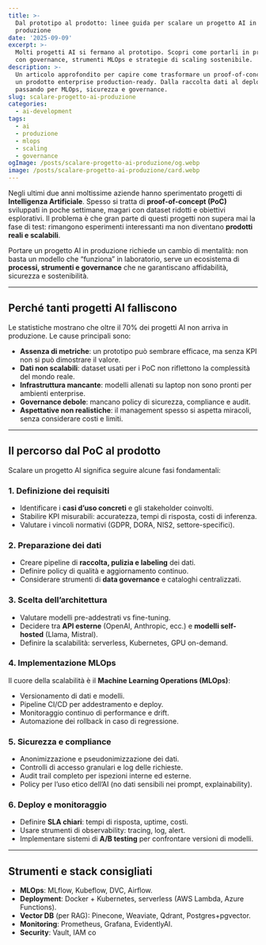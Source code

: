 ```yaml
---
title: >-
  Dal prototipo al prodotto: linee guida per scalare un progetto AI in
  produzione
date: '2025-09-09'
excerpt: >-
  Molti progetti AI si fermano al prototipo. Scopri come portarli in produzione
  con governance, strumenti MLOps e strategie di scaling sostenibile.
description: >-
  Un articolo approfondito per capire come trasformare un proof-of-concept AI in
  un prodotto enterprise production-ready. Dalla raccolta dati al deploy,
  passando per MLOps, sicurezza e governance.
slug: scalare-progetto-ai-produzione
categories:
  - ai-development
tags:
  - ai
  - produzione
  - mlops
  - scaling
  - governance
ogImage: /posts/scalare-progetto-ai-produzione/og.webp
image: /posts/scalare-progetto-ai-produzione/card.webp
---
```


Negli ultimi due anni moltissime aziende hanno sperimentato progetti di **Intelligenza Artificiale**. Spesso si tratta di **proof-of-concept (PoC)** sviluppati in poche settimane, magari con dataset ridotti e obiettivi esplorativi. Il problema è che gran parte di questi progetti non supera mai la fase di test: rimangono esperimenti interessanti ma non diventano **prodotti reali e scalabili**.

Portare un progetto AI in produzione richiede un cambio di mentalità: non basta un modello che “funziona” in laboratorio, serve un ecosistema di **processi, strumenti e governance** che ne garantiscano affidabilità, sicurezza e sostenibilità.

---

## Perché tanti progetti AI falliscono

Le statistiche mostrano che oltre il 70% dei progetti AI non arriva in produzione. Le cause principali sono:

- **Assenza di metriche**: un prototipo può sembrare efficace, ma senza KPI non si può dimostrare il valore.  
- **Dati non scalabili**: dataset usati per i PoC non riflettono la complessità del mondo reale.  
- **Infrastruttura mancante**: modelli allenati su laptop non sono pronti per ambienti enterprise.  
- **Governance debole**: mancano policy di sicurezza, compliance e audit.  
- **Aspettative non realistiche**: il management spesso si aspetta miracoli, senza considerare costi e limiti.  

---

## Il percorso dal PoC al prodotto

Scalare un progetto AI significa seguire alcune fasi fondamentali:

### 1. Definizione dei requisiti
- Identificare i **casi d’uso concreti** e gli stakeholder coinvolti.  
- Stabilire KPI misurabili: accuratezza, tempi di risposta, costi di inferenza.  
- Valutare i vincoli normativi (GDPR, DORA, NIS2, settore-specifici).  

### 2. Preparazione dei dati
- Creare pipeline di **raccolta, pulizia e labeling** dei dati.  
- Definire policy di qualità e aggiornamento continuo.  
- Considerare strumenti di **data governance** e cataloghi centralizzati.  

### 3. Scelta dell’architettura
- Valutare modelli pre-addestrati vs fine-tuning.  
- Decidere tra **API esterne** (OpenAI, Anthropic, ecc.) e **modelli self-hosted** (Llama, Mistral).  
- Definire la scalabilità: serverless, Kubernetes, GPU on-demand.  

### 4. Implementazione MLOps
Il cuore della scalabilità è il **Machine Learning Operations (MLOps)**:
- Versionamento di dati e modelli.  
- Pipeline CI/CD per addestramento e deploy.  
- Monitoraggio continuo di performance e drift.  
- Automazione dei rollback in caso di regressione.  

### 5. Sicurezza e compliance
- Anonimizzazione e pseudonimizzazione dei dati.  
- Controlli di accesso granulari e log delle richieste.  
- Audit trail completo per ispezioni interne ed esterne.  
- Policy per l’uso etico dell’AI (no dati sensibili nei prompt, explainability).  

### 6. Deploy e monitoraggio
- Definire **SLA chiari**: tempi di risposta, uptime, costi.  
- Usare strumenti di observability: tracing, log, alert.  
- Implementare sistemi di **A/B testing** per confrontare versioni di modelli.  

---

## Strumenti e stack consigliati

- **MLOps**: MLflow, Kubeflow, DVC, Airflow.  
- **Deployment**: Docker + Kubernetes, serverless (AWS Lambda, Azure Functions).  
- **Vector DB** (per RAG): Pinecone, Weaviate, Qdrant, Postgres+pgvector.  
- **Monitoring**: Prometheus, Grafana, EvidentlyAI.  
- **Security**: Vault, IAM co
